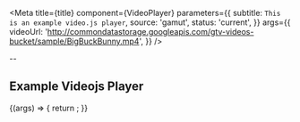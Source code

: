 

<Meta
  title={title}
  component={VideoPlayer}
  parameters={{
    subtitle: `This is an example video.js player`,
    source: 'gamut',
    status: 'current',
  }}
  args={{
    videoUrl:
      'http://commondatastorage.googleapis.com/gtv-videos-bucket/sample/BigBuckBunny.mp4',
  }}
/>

--

## Example Videojs Player

<Canvas>
  <Story name="Videojs">
    {(args) => {
      return <Videojs {...args} />;
    }}
  </Story>
</Canvas>
